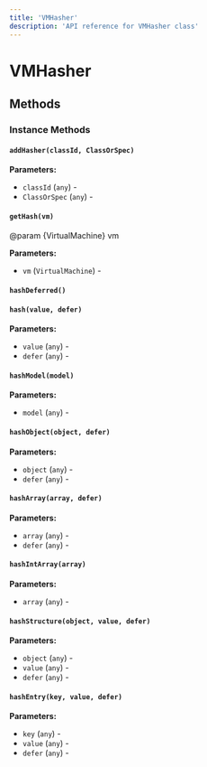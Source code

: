 ```yaml
---
title: 'VMHasher'
description: 'API reference for VMHasher class'
---
```


# VMHasher

## Methods

### Instance Methods

#### `addHasher(classId, ClassOrSpec)`

**Parameters:**

- `classId` (`any`) - 
- `ClassOrSpec` (`any`) - 

#### `getHash(vm)`

@param {VirtualMachine} vm

**Parameters:**

- `vm` (`VirtualMachine`) - 

#### `hashDeferred()`

#### `hash(value, defer)`

**Parameters:**

- `value` (`any`) - 
- `defer` (`any`) - 

#### `hashModel(model)`

**Parameters:**

- `model` (`any`) - 

#### `hashObject(object, defer)`

**Parameters:**

- `object` (`any`) - 
- `defer` (`any`) - 

#### `hashArray(array, defer)`

**Parameters:**

- `array` (`any`) - 
- `defer` (`any`) - 

#### `hashIntArray(array)`

**Parameters:**

- `array` (`any`) - 

#### `hashStructure(object, value, defer)`

**Parameters:**

- `object` (`any`) - 
- `value` (`any`) - 
- `defer` (`any`) - 

#### `hashEntry(key, value, defer)`

**Parameters:**

- `key` (`any`) - 
- `value` (`any`) - 
- `defer` (`any`) - 
